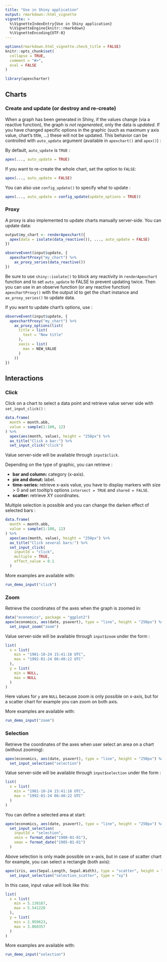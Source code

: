 ---
title: "Use in Shiny application"
output: rmarkdown::html_vignette
vignette: >
  %\VignetteIndexEntry{Use in Shiny application}
  %\VignetteEngine{knitr::rmarkdown}
  %\VignetteEncoding{UTF-8}
---

```{r, include = FALSE}
options(rmarkdown.html_vignette.check_title = FALSE)
knitr::opts_chunk$set(
  collapse = TRUE,
  comment = "#>", 
  eval = FALSE
)
```

```{r, eval=TRUE}
library(apexcharter)
```

## Charts

### Create and update (or destroy and re-create)

When a graph has been generated in Shiny, if the values change (via a reactive function), the graph is *not regenerated*, only the data is *updated*. If you have changed specific options in the graphic (such as maximum y axis value, chart's title, ...) these will not be updated. This behavior can be controlled with `auto_update` argument (available in `apexchart()` and `apex()`) :

By default, `auto_update` is `TRUE` :

```{r}
apex(..., auto_update = TRUE)
```

If you want to re-create the whole chart, set the option to `FALSE`:

```{r}
apex(..., auto_update = FALSE)
```

You can also use `config_update()` to specify what to update : 

```{r}
apex(..., auto_update = config_update(update_options = TRUE))
```


### Proxy 

A proxy is also implemented to update charts manually server-side. You can update data:

```{r}
output$my_chart <- renderApexchart({
  apex(data = isolate(data_reactive()), ..., auto_update = FALSE)
})

observeEvent(input$update, {
  apexchartProxy("my_chart") %>% 
    ax_proxy_series(data_reactive())
})
```

Be sure to use `shiny::isolate()` to block any reactivity in `renderApexchart` function and to set `auto_update` to FALSE to prevent updating twice.
Then you can use in an observe function (or any reactive function) `apexchartProxy()` with the output id to get the chart instance and `ax_proxy_series()` to update data.

If you want to update chart's options, use : 

```{r}
observeEvent(input$update, {
  apexchartProxy("my_chart") %>% 
    ax_proxy_options(list(
      title = list(
        text = "New title"
      ),
      xaxis = list(
        max = NEW_VALUE
      )
    ))
})
```



## Interactions

### Click

Click on a chart to select a data point and retrieve value server side with `set_input_click()` :

```{r, eval=TRUE}
data.frame(
  month = month.abb,
  value = sample(1:100, 12)
) %>% 
  apex(aes(month, value), height = "250px") %>% 
  ax_title("Click a bar:") %>% 
  set_input_click("click")
```

Value server-side will be available through `input$click`.

Depending on the type of graphic, you can retrieve :

 * **bar and column:** category (x-axis).
 * **pie and donut:** label.
 * **time-series:** retrieve x-axis value, you have to display markers
  with size > 0 and set tooltip's options `intersect = TRUE` and `shared = FALSE`.
 * **scatter:** retrieve XY coordinates.



Multiple selection is possible and you can change the darken effect of selected bars :


```{r, eval=TRUE}
data.frame(
  month = month.abb,
  value = sample(1:100, 12)
) %>% 
  apex(aes(month, value), height = "250px") %>% 
  ax_title("Click several bars:") %>% 
  set_input_click(
    inputId = "click", 
    multiple = TRUE, 
    effect_value = 0.1
  )
```



More examples are available with:

```{r}
run_demo_input("click")
```




### Zoom

Retrieve the coordinates of the axes when the graph is zoomed in:

```{r, eval=TRUE}
data("economics", package = "ggplot2")
apex(economics, aes(date, psavert), type = "line", height = "250px") %>% 
  set_input_zoom("zoom")
```

Value server-side will be available through `input$zoom` under the form :

```{r, echo=FALSE, eval=TRUE}
list(
  x = list(
    min = "1981-10-24 15:41:16 UTC",
    max = "1992-01-24 06:40:22 UTC"
  ),
  y = list(
    min = NULL,
    max = NULL
  )
)
```

Here values for `y` are `NULL` because zoom is only possible on x-axis, but for a scatter chart for example you can zoom on both axis.


More examples are available with:

```{r}
run_demo_input("zoom")
```



### Selection

Retrieve the coordinates of the axes when user select an area on a chart (without zooming):

```{r, eval=TRUE}
apex(economics, aes(date, psavert), type = "line", height = "250px") %>% 
  set_input_selection("selection")
```

Value server-side will be available through `input$selection` under the form :

```{r, echo=FALSE, eval=TRUE}
list(
  x = list(
    min = "1981-10-24 15:41:16 UTC",
    max = "1992-01-24 06:40:22 UTC"
  )
)
```

You can define a selected area at start:

```{r, eval=TRUE}
apex(economics, aes(date, psavert), type = "line", height = "250px") %>% 
  set_input_selection(
    inputId = "selection", 
    xmin = format_date("1980-01-01"), 
    xmax = format_date("1985-01-01")
  )
```


Above selection is only made possible on x-axis, but in case of scatter chart for example, you can select a rectangle (both axis):

```{r, eval=TRUE}
apex(iris, aes(Sepal.Length, Sepal.Width), type = "scatter", height = "250px") %>% 
  set_input_selection("selection_scatter", type = "xy")
```

In this case, input value will look like this:

```{r, echo=FALSE, eval=TRUE}
list(
  x = list(
    min = 5.130187,
    max = 5.541228
  ),
  y = list(
    min = 2.959623,
    max = 3.860357
  )
)
```


More examples are available with:

```{r}
run_demo_input("selection")
```
